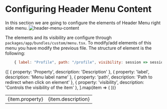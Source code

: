 # Configuring Header Menu Content

In this section we are going to configure the elements of Header Menu right side menu.
![header-menu-content](/documentation/components/headerMenuContent.png)

The elements and its visibility are configure through `packages/app/bundles/custom/menu.tsx`.
To modify/add elements of this menu you have modify the previous file. The structure of element is the following:
```javascript
    { label: "Profile", path: "/profile", visibility: session => session.loggedIn }
```
<table>
  <tbody>
    {[
      { property: 'Property', description: 'Description' },
      { property: 'label', description: 'Menu label name' },
      { property: 'path', description: 'Path to redirect when click on element' },
      { property: 'visibility', description: 'Controls the visibility of the item' },
    ].map(item => (
      <tr key={item.property}>
        <td>{item.property}</td>
        <td>{item.description}</td>
      </tr>
    ))}
  </tbody>
</table>
